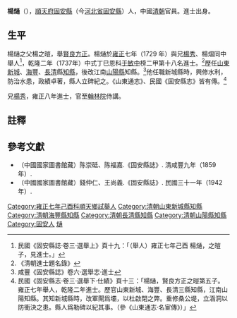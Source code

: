 '''楊熥'''（{{bd|?||?|}}），[[順天府|順天府]][[固安縣|固安縣]]（今[[河北省|河北省]][[固安縣|固安縣]]）人，中國[[清朝|清朝]]官員。進士出身。

==生平==
楊熥之父楊之暟，舉[[賢良方正|賢良方正]]。楊熥於[[雍正|雍正]]七年（1729 年）與兄[[楊秀_(清朝翰林)|楊秀]]、楊熠同中舉人<ref>民國《固安縣誌·卷三·選舉上》頁十九：「（舉人）雍正七年己酉 楊熥，之暟子，見進士。」</ref>，乾隆二年（1737年）中式丁巳恩科[[于敏中|于敏中]]榜二甲第十八名進士。<ref>《清朝進士題名錄》</ref>歷任[[山東|山東]][[桓台縣|新城]]、[[无棣县|海豐]]、[[長清|長清]]縣[[知縣|知縣]]，後改江南[[山阳县_(江苏省)|山陽縣]]知縣。<ref>咸豐《固安縣誌》卷六·選舉志·進士</ref>他任職新城縣時，興修水利，防治水患，政績卓著，縣人立碑紀之。《山東通志》、民國《固安縣志》皆有傳。<ref>民國《固安縣志·卷三·選舉下·仕績》頁十三：「楊熥，賢良方正之暟第五子。雍正七年舉人，乾隆二年進士。歷官山東新城、海豐、長清三縣知縣，江南山陽知縣。其知新城縣時，改軍閘爲壩，以杜啟閉之弊。重修桑公堤，立涵洞以防衝決之患。縣人爲勒碑以紀其事。（參《山東通志·名宦傳》）」</ref>

兄[[楊秀_(清朝翰林)|楊秀]]，雍正八年進士，官至[[翰林院|翰林院]]侍講。

==註釋==
{{reflist}}

==參考文獻==
*（中國國家圖書館藏）陈崇砥、陈福嘉.《固安縣誌》. 清咸豐九年（1859年）.
*（中國國家圖書館藏）錢仲仁、王尚義.《固安縣誌》. 民國三十一年（1942年）.

{{清朝人物小作品}}
{{乾隆二年丁巳恩科殿試金榜}}
{{DEFAULTSORT:Yang楊}}
[[Category:雍正七年己酉科順天鄉試舉人|Category:雍正七年己酉科順天鄉試舉人]]
[[Category:清朝山東新城縣知縣|Category:清朝山東新城縣知縣]]
[[Category:清朝海豐縣知縣|Category:清朝海豐縣知縣]]
[[Category:清朝長清縣知縣|Category:清朝長清縣知縣]]
[[Category:清朝山陽縣知縣|Category:清朝山陽縣知縣]]
[[Category:固安人|Category:固安人]]
[[Category:楊姓|熥]]